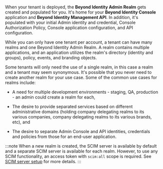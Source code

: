 When your tenant is deployed, the **Beyond Identity Admin Realm** gets created and populated for you. It's home for your **Beyond Identity Console** application and **Beyond Identity Management API**. In addition, it's populated with your initial Admin identity and credential, Console Authorization Policy, Console application configuration, and API configuration.

While you can only have one tenant per account, a tenant can have many realms and one Beyond Identity Admin Realm. A realm contains multiple applications, and an application utilizes the realm's directory (identity and groups), policy, events, and branding objects. 

Some tenants will only need the use of a single realm, in this case a realm and a tenant may seem synonymous. It's possible that you never need to create another realm for your use case. Some of the common use cases for realms include:

- A need for multiple development environments - staging, QA, production - an admin could create a realm for each,

- The desire to provide separated services based on different administrative domains (holding company delegating realms to its various companies, company delegating realms to its various brands, etc), and

- The desire to separate Admin Console and API identities, credentials and policies from those for an end-user application.

:::note
When a new realm is created, the SCIM server is available by default and a separate SCIM server is available for each realm. However, to use any SCIM functionality, an access token with `scim:all` scope is required. See [SCIM server setup](/scim-server) for more details.
:::

